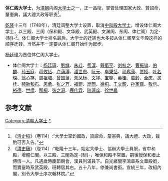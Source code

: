 '''体仁阁大学士'''，为[[清朝|清朝]]内阁[[大学士|大学士]]之一，正一品衔。掌管处理国家大政、贊詔命，釐憲典，議大禮大政等职责<ref>《[[清史稿|清史稿]]》（卷114）:“大學士掌鈞國政，贊詔命，釐憲典，議大禮、大政，裁酌可否入告。”</ref>。

[[乾隆|乾隆]]十三年（1748年），清廷调整大学士设置，取消[[中和殿大学士|中和殿大学士]]，增设体仁阁大学士，以三殿、三阁（保和殿、文华殿、武英殿、文渊阁、东阁、体仁阁）为定-{制}-<ref>《[[清史稿|清史稿]]》（卷114）:“乾隆十三年，始定大學士、協辦大學士員限，省中和殿，增體仁閣，以三殿、三閣為定-{制}-，唯保和殿不常置。嗣後授保和者止傅恆一人。凡遇歲時慶節朝會，漢員列滿員下。自光緒間李鴻章系文華殿銜，而寶鋆時系武英殿，班轉居其右。五十八年，停兼尚書銜。宣統三年，改組內閣，別令大學士序次翰林院。”</ref>。体仁阁大学士排名最后，大学士的迁转也大多按从体仁阁至文华殿这样的顺序迁转。当然并不一定要从体仁阁开始作为起步。

[[楊廷璋_(清朝)|杨廷璋]]为首位体仁阁大学士。

*体仁阁大学士：[[楊廷璋_(清朝)|杨廷璋]]、[[劉墉_(清朝)|劉墉]]、[[朱珪_(清朝)|朱珪]]、[[费淳|费淳]]、[[戴衢亨|戴衢亨]]、[[刘权之|刘权之]]、[[曹振镛|曹振镛]]、[[伯麟|伯麟]]、[[孙玉庭|孙玉庭]]、[[蒋攸铦|蒋攸铦]]、[[卢荫溥|卢荫溥]]、[[潘世恩|潘世恩]]、[[阮元|阮元]]、[[卓秉恬|卓秉恬]]、[[祁寯藻|祁寯藻]]、[[贾桢|贾桢]]、[[叶名琛|叶名琛]]、[[翁心存|翁心存]]、[[周祖培|周祖培]]、[[曾国藩|曾国藩]]、[[朱凤标|朱凤标]]、[[文祥|文祥]]、[[宝鋆|宝鋆]]、[[英桂|英桂]]、[[载龄|载龄]]、[[全庆|全庆]]、[[灵桂|灵桂]]、[[额勒和布|额勒和布]]、[[恩承|恩承]]、[[张之万|张之万]]、[[福錕|福錕]]、[[崑岡|崑岡]]、[[徐桐|徐桐]]、[[王文韶|王文韶]]、[[孙家鼐|孙家鼐]]、[[敬信|敬信]]、[[裕德|裕德]]、[[世续|世续]]、[[那桐|那桐]]、[[张之洞|张之洞]]、[[鹿传霖|鹿传霖]]、[[陆润庠|陆润庠]]、[[徐世昌|徐世昌]]

== 参考文献 ==
{{Reflist}}

[[Category:清朝大学士|Category:清朝大学士]]
[[Category:清朝体仁阁大学士|*]]